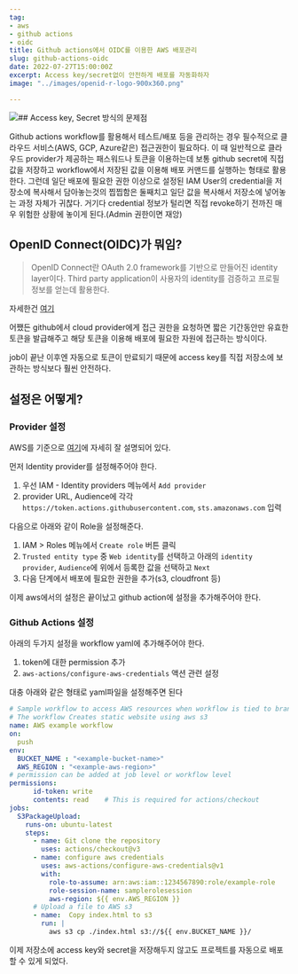 ```yaml
---
tag:
- aws
- github actions
- oidc
title: Github actions에서 OIDC를 이용한 AWS 배포관리
slug: github-actions-oidc
date: 2022-07-27T15:00:00Z
excerpt: Access key/secret없이 안전하게 배포를 자동화하자
image: "../images/openid-r-logo-900x360.png"

---
```

![](../images/openid-r-logo-900x360.png)## Access key, Secret 방식의 문제점

Github actions workflow를 활용해서 테스트/배포 등을 관리하는 경우 필수적으로 클라우드 서비스(AWS, GCP, Azure같은) 접근권한이 필요하다.
이 때 일반적으로 클라우드 provider가 제공하는 패스워드나 토큰을 이용하는데 보통 github secret에 직접 값을 저장하고 workflow에서 저장된 값을 이용해 배포 커맨드를 실행하는 형태로 활용한다.
그런데 일단 배포에 필요한 권한 이상으로 설정된 IAM User의 credential을 저장소에 복사해서 담아놓는것의 찝찝함은 둘째치고 일단 값을 복사해서 저장소에 넣어놓는 과정 자체가 귀찮다. 거기다 credential 정보가 털리면 직접 revoke하기 전까진 매우 위험한 상황에 놓이게 된다.(Admin 권한이면 재앙)

## OpenID Connect(OIDC)가 뭐임?

> OpenID Connect란 OAuth 2.0 framework를 기반으로 만들어진 identity layer이다. Third party application이 사용자의 identity를 검증하고 프로필 정보를 얻는데 활용한다.

자세한건 [여기](https://openid.net/connect/)

어쨌든 github에서 cloud provider에게 접근 권한을 요청하면 짧은 기간동안만 유효한 토큰을 발급해주고 해당 토큰을 이용해 배포에 필요한 자원에 접근하는 방식이다.

job이 끝난 이후엔 자동으로 토큰이 만료되기 때문에 access key를 직접 저장소에 보관하는 방식보다 훨씬 안전하다.

## 설정은 어떻게?

### Provider 설정

AWS를 기준으로 [여기](https://docs.github.com/en/actions/deployment/security-hardening-your-deployments/configuring-openid-connect-in-amazon-web-services)에 자세히 잘 설명되어 있다.

먼저 Identity provider를 설정해주어야 한다.
1. 우선 IAM - Identity providers 메뉴에서 `Add provider`
2. provider URL, Audience에 각각 `https://token.actions.githubusercontent.com`, `sts.amazonaws.com` 입력

다음으로 아래와 같이 Role을 설정해준다.
1. IAM > Roles 메뉴에서 `Create role` 버튼 클릭
2. `Trusted entity type` 중 `Web identity`를 선택하고 아래의 `identity provider`, `Audience`에 위에서 등록한 값을 선택하고 `Next`
3. 다음 단계에서 배포에 필요한 권한을 추가(s3, cloudfront 등)

이제 aws에서의 설정은 끝이났고 github action에 설정을 추가해주어야 한다.

### Github Actions 설정

아래의 두가지 설정을 workflow yaml에 추가해주어야 한다.
1. token에 대한 permission 추가
2. `aws-actions/configure-aws-credentials` 액션 관련 설정

대충 아래와 같은 형태로 yaml파일을 설정해주면 된다
```yaml
# Sample workflow to access AWS resources when workflow is tied to branch
# The workflow Creates static website using aws s3
name: AWS example workflow
on:
  push
env:
  BUCKET_NAME : "<example-bucket-name>"
  AWS_REGION : "<example-aws-region>"
# permission can be added at job level or workflow level    
permissions:
      id-token: write
      contents: read    # This is required for actions/checkout
jobs:
  S3PackageUpload:
    runs-on: ubuntu-latest
    steps:
      - name: Git clone the repository
        uses: actions/checkout@v3
      - name: configure aws credentials
        uses: aws-actions/configure-aws-credentials@v1
        with:
          role-to-assume: arn:aws:iam::1234567890:role/example-role
          role-session-name: samplerolesession
          aws-region: ${{ env.AWS_REGION }}
      # Upload a file to AWS s3
      - name:  Copy index.html to s3
        run: |
          aws s3 cp ./index.html s3://${{ env.BUCKET_NAME }}/
```

이제 저장소에 access key와 secret을 저장해두지 않고도 프로젝트를 자동으로 배포할 수 있게 되었다.
